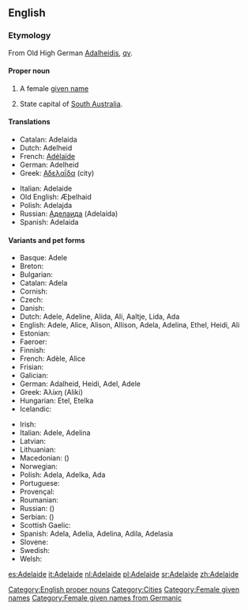==English==

===Etymology===
From Old High German [[Adalheidis]], [[qv]].<!-- [[adal-]] = 'noble' and [[-heid]] = 'nature, character' -->

====Proper noun====
{{en-proper noun}}
#{{given name|female|from Germanic|}} A female [[given name]]
# State capital of [[South Australia]].

====Translations====
{{top}}
*Catalan: Adelaida
*Dutch: Adelheid
*French: [[Adélaïde]]
*German: Adelheid
*Greek: [[Αδελαΐδα]] (city)
{{mid}}
*Italian: Adelaide
*Old English: Æþelhaid
*Polish: Adelajda
*Russian: [[Аделаида]] (Adelaída)
*Spanish: Adelaida
{{bottom}}

====Variants and pet forms====
{{top}}
*Basque: Adele
*Breton: 
*Bulgarian:
*Catalan: Adela
*Cornish: 
*Czech: 
*Danish: 
*Dutch: Adele, Adeline, Alida, Ali, Aaltje, Lida, Ada
*English: Adele, Alice, Alison, Allison, Adela, Adelina, Ethel, Heidi, Ali
*Estonian:
*Faeroer: 
*Finnish: 
*French: Adèle, Alice
*Frisian:
*Galician: 
*German: Adalheid, Heidi, Adel, Adele
*Greek: Άλίκη (Aliki)
*Hungarian: Etel, Etelka
*Icelandic: 
{{mid}}
*Irish: 
*Italian: Adele, Adelina
*Latvian: 
*Lithuanian: 
*Macedonian:  ()
*Norwegian: 
*Polish: Adela, Adelka, Ada
*Portuguese: 
*Provençal: 
*Roumanian: 
*Russian:  ()
*Serbian:  ()
*Scottish Gaelic: 
*Spanish: Adela, Adelia, Adelina, Adila, Adelasia
*Slovene: 
*Swedish: 
*Welsh: 
{{bottom}}

[[Category:English proper nouns]]
[[Category:Cities]]
[[Category:Female given names]]
[[Category:Female given names from Germanic]]

[[es:Adelaide]]
[[it:Adelaide]]
[[nl:Adelaide]]
[[pl:Adelaide]]
[[sr:Adelaide]]
[[zh:Adelaide]]